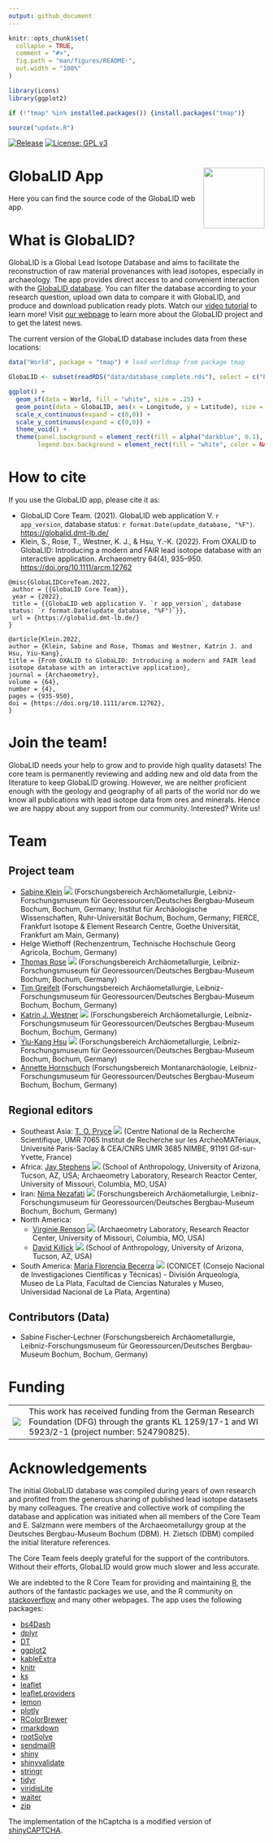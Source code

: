 ```yaml
---
output: github_document
---
```


<!-- README.md is generated from README.Rmd. Please edit that file -->

```r
knitr::opts_chunk$set(
  collapse = TRUE,
  comment = "#>",
  fig.path = "man/figures/README-",
  out.width = "100%"
)

library(icons)
library(ggplot2)

if (!"tmap" %in% installed.packages()) {install.packages("tmap")}

source("update.R")
```

<!-- badges: start -->
[![Release](https://img.shields.io/github/v/release/archmetalDBM/GlobaLID-database.svg)](https://github.com/archmetalDBM/GlobaLID-App)
[![License: GPL v3](https://img.shields.io/badge/License-GPLv3-blue.svg)](https://www.gnu.org/licenses/gpl-3.0)
<!-- badges: end -->

# GlobaLID App <img src="www/logo.svg" align="right" width="120" />

Here you can find the source code of the GlobaLID web app.

# What is GlobaLID? 
GlobaLID is a Global Lead Isotope Database and aims to facilitate the reconstruction of raw material provenances with lead isotopes, especially in archaeology. The app provides direct access to and convenient interaction with the [GlobaLID database](https://doi.org/10.5880/fidgeo.2023.043). You can filter the database according to your research question, upload own data to compare it with GlobaLID, and produce and download publication ready plots. Watch our [video tutorial](https://www.youtube.com/watch?v=qwKStMc-068) to learn more! Visit [our webpage](https://archmetaldbm.github.io/Globalid/) to learn more about the GlobaLID project and to get the latest news. 

The current version of the GlobaLID database includes data from these locations: 
```r

data("World", package = "tmap") # load worldmap from package tmap

GlobaLID <- subset(readRDS("data/database_complete.rds"), select = c("Longitude","Latitude"))

ggplot() + 
  geom_sf(data = World, fill = "white", size = .25) +
  geom_point(data = GlobaLID, aes(x = Longitude, y = Latitude), size = 0.25, color = "red", shape = 16, alpha = 0.75) +
  scale_x_continuous(expand = c(0,0)) + 
  scale_y_continuous(expand = c(0,0)) +
  theme_void() + 
  theme(panel.background = element_rect(fill = alpha("darkblue", 0.1), color = NA), 
        legend.box.background = element_rect(fill = "white", color = NA))
```

# How to cite
If you use the GlobaLID app, please cite it as:  

* GlobaLID Core Team. (2021). GlobaLID web application V. `r app_version`, database status: `r format.Date(update_database, "%F")`. [https://globalid.dmt-lb.de/](https://globalid.dmt-lb.de/)
* Klein, S., Rose, T., Westner, K. J., & Hsu, Y.-K. (2022). From OXALID to GlobaLID: Introducing a modern and FAIR lead isotope database with an interactive application. Archaeometry 64(4), 935–950. [https://doi.org/10.1111/arcm.12762](https://doi.org/10.1111/arcm.12762)

```
@misc{GlobaLIDCoreTeam.2022,
 author = {{GlobaLID Core Team}},
 year = {2022},
 title = {{GlobaLID web application V. `r app_version`, database status: `r format.Date(update_database, "%F")`}},
 url = {https://globalid.dmt-lb.de/}
}

@article{Klein.2022,
author = {Klein, Sabine and Rose, Thomas and Westner, Katrin J. and Hsu, Yiu-Kang},
title = {From OXALID to GlobaLID: Introducing a modern and FAIR lead isotope database with an interactive application},
journal = {Archaeometry},
volume = {64},
number = {4},
pages = {935-950},
doi = {https://doi.org/10.1111/arcm.12762},
}
```

# Join the team! 
GlobaLID needs your help to grow and to provide high quality datasets! The core team is permanently reviewing and adding new and old data from the literature to keep GlobaLID growing. However, we are neither proficient enough with the geology and geography of all parts of the world nor do we know all publications with lead isotope data from ores and minerals. Hence we are happy about any support from our community. Interested? Write us! 

# Team 

## Project team

* [Sabine Klein](https://www.bergbaumuseum.de/en/museum/mitarbeitende/kontakt-detailseite/prof-dr-sabine-klein) [![](https://info.orcid.org/wp-content/uploads/2019/11/orcid_16x16.png)](https://orcid.org/0000-0002-3939-4428) (Forschungsbereich Archäometallurgie, Leibniz-Forschungsmuseum für Georessourcen/Deutsches Bergbau-Museum Bochum, Bochum, Germany; Institut für Archäologische Wissenschaften, Ruhr-Universität Bochum, Bochum, Germany; FIERCE, Frankfurt Isotope & Element Research Centre, Goethe Universität, Frankfurt am Main, Germany)
* Helge Wiethoff (Rechenzentrum, Technische Hochschule Georg Agricola, Bochum, Germany)
* [Thomas Rose](https://copper-smelting.com/) [![](https://info.orcid.org/wp-content/uploads/2019/11/orcid_16x16.png)](https://orcid.org/0000-0002-8186-3566) (Forschungsbereich Archäometallurgie, Leibniz-Forschungsmuseum für Georessourcen/Deutsches Bergbau-Museum Bochum, Bochum, Germany)
* [Tim Greifelt](https://www.bergbaumuseum.de/museum/mitarbeitende/kontakt-detailseite/tim-greifelt) (Forschungsbereich Archäometallurgie, Leibniz-Forschungsmuseum für Georessourcen/Deutsches Bergbau-Museum Bochum, Bochum, Germany)
* [Katrin J. Westner](https://www.bergbaumuseum.de/museum/mitarbeitende/kontakt-detailseite/dr-katrin-julia-westner) [![](https://info.orcid.org/wp-content/uploads/2019/11/orcid_16x16.png)](https://orcid.org/0000-0001-5529-1165) (Forschungsbereich Archäometallurgie, Leibniz-Forschungsmuseum für Georessourcen/Deutsches Bergbau-Museum Bochum, Bochum, Germany)
* [Yiu-Kang Hsu](https://www.bergbaumuseum.de/en/museum/mitarbeitende/kontakt-detailseite/yiu-kang-hsu) [![](https://info.orcid.org/wp-content/uploads/2019/11/orcid_16x16.png)](https://orcid.org/0000-0002-2439-4863) (Forschungsbereich Archäometallurgie, Leibniz-Forschungsmuseum für Georessourcen/Deutsches Bergbau-Museum Bochum, Bochum, Germany)
* [Annette Hornschuch](https://www.bergbaumuseum.de/museum/mitarbeitende/kontakt-detailseite/annette-hornschuch) (Forschungsbereich Montanarchäologie, Leibniz-Forschungsmuseum für Georessourcen/Deutsches Bergbau-Museum Bochum, Bochum, Germany)

## Regional editors

* Southeast Asia: [T. O. Pryce](https://iramat.cnrs.fr/user/oliver.pryce/) [![](https://info.orcid.org/wp-content/uploads/2019/11/orcid_16x16.png)](https://orcid.org/0000-0002-7290-141X) (Centre National de la Recherche Scientifique, UMR 7065 Institut de Recherche sur les ArchéoMATériaux, Université Paris-Saclay & CEA/CNRS UMR 3685 NIMBE, 91191 Gif-sur-Yvette, France)
* Africa: [Jay Stephens](https://archaeometry.missouri.edu/staff.html) [![](https://info.orcid.org/wp-content/uploads/2019/11/orcid_16x16.png)](https://orcid.org/0000-0003-1299-3946) (School of Anthropology, University of Arizona, Tucson, AZ, USA; Archaeometry Laboratory, Research Reactor Center, University of Missouri, Columbia, MO, USA)
* Iran: [Nima Nezafati](https://www.bergbaumuseum.de/en/museum/mitarbeitende/kontakt-detailseite/dr-nima-nezafati) [![](https://info.orcid.org/wp-content/uploads/2019/11/orcid_16x16.png)](https://orcid.org/0000-0002-5806-343X) (Forschungsbereich Archäometallurgie, Leibniz-Forschungsmuseum für  Georessourcen/Deutsches Bergbau-Museum Bochum, Bochum, Germany)
* North America: 
  * [Virginie Renson](https://archaeometry.missouri.edu/profile(Virginie).html) [![](https://info.orcid.org/wp-content/uploads/2019/11/orcid_16x16.png)](https://orcid.org/0000-0002-5701-0985) (Archaeometry Laboratory, Research Reactor Center, University of Missouri, Columbia, MO, USA)
  * [David Killick](https://anthropology.arizona.edu/people/dave-killick) [![](https://info.orcid.org/wp-content/uploads/2019/11/orcid_16x16.png)](https://orcid.org/0000-0002-8964-750X) (School of Anthropology, University of Arizona, Tucson, AZ, USA)
* South America: [María Florencia Becerra](https://www.conicet.gov.ar/new_scp/detalle.php?id=29835) [![](https://info.orcid.org/wp-content/uploads/2019/11/orcid_16x16.png)](https://orcid.org/0000-0001-6302-7452) (CONICET (Consejo Nacional de Investigaciones Científicas  y Técnicas) - División Arqueología, Museo de La Plata, Facultad de Ciencias Naturales y Museo, Universidad Nacional de La Plata, Argentina)

## Contributors (Data)
* Sabine Fischer-Lechner (Forschungsbereich Archäometallurgie, Leibniz-Forschungsmuseum für Georessourcen/Deutsches Bergbau-Museum Bochum, Bochum, Germany)

# Funding
<table width="100%" cellspacing="0" cellpadding="0" border="0">
      <tbody>
        <tr>
          <td><img src="man/dfg_logo.gif"></td>
          <td halign="left">This work has received funding from the German Research Foundation (DFG) through the grants KL 1259/17-1 and WI 5923/2-1 (project number: 524790825).</td>
        </tr>
      </tbody>
    </table>

# Acknowledgements
The initial GlobaLID database was compiled during years of own research and profited from the generous sharing of published lead isotope datasets by many colleagues. The creative and collective work of compiling the database and application was initiated when all members of the Core Team and E. Salzmann were members of the Archaeometallurgy group at the Deutsches Bergbau-Museum Bochum (DBM). H. Zietsch (DBM) compiled the initial literature references. 

The Core Team feels deeply grateful for the support of the contributors. Without their efforts, GlobaLID would grow much slower and less accurate. 

We are indebted to the R Core Team for providing and maintaining [R](https://cran.r-project.org/), the authors of the fantastic packages we use, and the R community on [stackoverflow](https://stackoverflow.com/) and many other webpages. The app uses the following packages: 

* [bs4Dash](https://rinterface.github.io/bs4Dash/)
* [dplyr](https://dplyr.tidyverse.org/)
* [DT](https://rstudio.github.io/DT/)
* [ggplot2](https://ggplot2.tidyverse.org/)
* [kableExtra](https://haozhu233.github.io/kableExtra/)
* [knitr](https://yihui.org/knitr/)
* [ks](https://cran.r-project.org/web/packages/ks/)
* [leaflet](https://rstudio.github.io/leaflet/)
* [leaflet.providers](https://github.com/rstudio/leaflet.providers)
* [lemon](https://github.com/stefanedwards/lemon)
* [plotly](https://plotly-r.com/)
* [RColorBrewer](https://cran.r-project.org/web/packages/RColorBrewer/)
* [rmarkdown](https://rmarkdown.rstudio.com/)
* [rootSolve](https://cran.r-project.org/web/packages/rootSolve)
* [sendmailR](https://cran.r-project.org/web/packages/sendmailR/)
* [shiny](https://shiny.rstudio.com/)
* [shinyvalidate](https://rstudio.github.io/shinyvalidate/)
* [stringr](https://stringr.tidyverse.org/)
* [tidyr](https://tidyr.tidyverse.org/)
* [viridisLite](https://sjmgarnier.github.io/viridisLite/)
* [waiter](https://shiny.john-coene.com/waiter/)
* [zip](https://cran.r-project.org/web/packages/zip)

The implementation of the hCaptcha is a modified version of [shinyCAPTCHA](https://github.com/carlganz/shinyCAPTCHA). 
